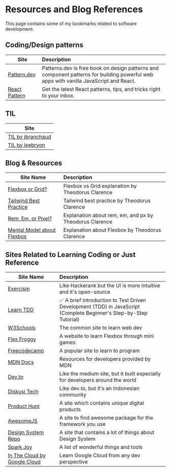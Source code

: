 
# Resources and Blog References

<Callout>
  This page contains some of my bookmarks related to software development.
</Callout>

## Coding/Design patterns

| Site                                        | Description                                                                                                                           |
| ------------------------------------------- | :------------------------------------------------------------------------------------------------------------------------------------ |
| [Pattern.dev](https://www.patterns.dev/)    | Patterns.dev is free book on design patterns and component patterns for building powerful web apps with vanilla JavaScript and React. |
| [React Pattern](https://reactpatterns.com/) | Get the latest React patterns, tips, and tricks right to your inbox.                                                                  |

## TIL

| Site                                                          |
| ------------------------------------------------------------- |
| [TIL by jbranchaud](https://github.com/jbranchaud/til#nextjs) |
| [TIL by leebryon](https://leebyron.com/til/)                  |

## Blog & Resources

| Site Name                                                                              | Description                                             |
| -------------------------------------------------------------------------------------- | :------------------------------------------------------ |
| [Flexbox or Grid?](https://theodorusclarence.com/blog/btb-flexbox-grid)                | Flexbox vs Grid explanation by Theodorus Clarence       |
| [Tailwind Best Practice](https://theodorusclarence.com/blog/tailwindcss-best-practice) | Tailwind best practice by Theodorus Clarence            |
| [Rem, Em, or Pixel?](https://theodorusclarence.com/blog/btb-rem-em)                    | Explanation about rem, em, and px by Theodorus Clarence |
| [Mental Model about Flexbox](https://theodorusclarence.com/blog/btb-flex-mental-model) | Explanation about Flexbox by Theodorus Clarence         |

## Sites Related to Learning Coding or Just Reference

| Site Name                                                                                               | Description                                                                                                        |
| ------------------------------------------------------------------------------------------------------- | :----------------------------------------------------------------------------------------------------------------- |
| [Exercism](https://exercism.org/mentoring)                                                              | Like Hackerank but the UI is more intuitive and it's open-source                                                   |
| [Learn TDD](https://github.com/dwyl/learn-tdd)                                                          | ✅ A brief introduction to Test Driven Development (TDD) in JavaScript (Complete Beginner's Step-by-Step Tutorial) |
| [W3Schools](https://www.w3schools.com/)                                                                 | The common site to learn web dev                                                                                   |
| [Flex Froggy](https://flexboxfroggy.com/)                                                               | A website to learn Flexbox through mini games                                                                      |
| [Freecodecamp](https://www.freecodecamp.org/)                                                           | A popular site to learn to program                                                                                 |
| [MDN Docs](https://developer.mozilla.org/en-US/)                                                        | Resources for developers provided by MDN                                                                           |
| [Dev.to](https://dev.to/)                                                                               | Like the medium site, but it built especially for developers around the world                                      |
| [Diskusi Tech](http://Diskusi.tech)                                                                     | Like dev.to, but it's an Indonesian community                                                                      |
| [Product Hunt](https://www.producthunt.com/)                                                            | A site which contains unique digital products                                                                      |
| [AwesomeJS](https://awesomejs.dev/)                                                                     | A site to find awesome package for the framework you use                                                           |
| [Design System Repo](https://designsystemsrepo.com/)                                                    | A site that contains a lot of things about Design System                                                           |
| [Spark Joy](https://github.com/sw-yx/spark-joy)                                                         | A list of wonderful things and tools                                                                               |
| [In The Cloud by Google Cloud](https://inthecloud.withgoogle.com/cloud-learning-paths-22/register.html) | Learn Google Cloud from any dev perspective                                                                        |
